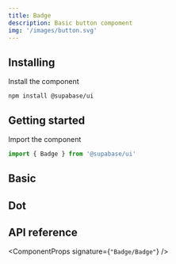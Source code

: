 ```yaml
---
title: Badge
description: Basic button compoment
img: '/images/button.svg'
---
```


## Installing

Install the component

```cli
npm install @supabase/ui
```

## Getting started

Import the component

```js
import { Badge } from '@supabase/ui'
```

## Basic

<CodeSample sample="BadgeBasic" v="0" />

## Dot

<CodeSample sample="BadgeDot" v="0" />

## API reference

<ComponentProps signature={`"Badge/Badge"`} />
